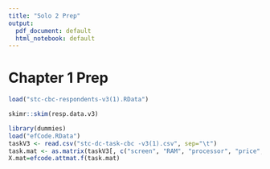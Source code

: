 ```yaml
---
title: "Solo 2 Prep"
output:
  pdf_document: default
  html_notebook: default
---
```

# Chapter 1 Prep

```r
load("stc-cbc-respondents-v3(1).RData")

skimr::skim(resp.data.v3)
```

```r
library(dummies)
load("efCode.RData") 
taskV3 <- read.csv("stc-dc-task-cbc -v3(1).csv", sep="\t")
task.mat <- as.matrix(taskV3[, c("screen", "RAM", "processor", "price", "brand")])
X.mat=efcode.attmat.f(task.mat) 
```

